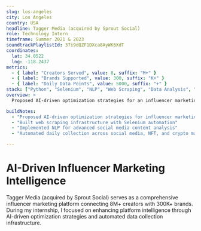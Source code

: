 ```yaml
---
slug: los-angeles
city: Los Angeles
country: USA
headline: Tagger Media (acquired by Sprout Social)
role: Technology Intern
timeframe: Summer 2021 & 2023
soundtrackPlaylistId: 37i9dQZF1DXca8AyWK6XdT
coordinates:
  lat: 34.0522
  lng: -118.2437
metrics:
  - { label: "Creators Served", value: 8, suffix: "M+" }
  - { label: "Brands Supported", value: 300, suffix: "K+" }
  - { label: "Daily Data Points", value: 5000, suffix: "+" }
stack: ["Python", "Selenium", "NLP", "Web Scraping", "Data Analysis", "AI/ML", "Social Media APIs"]
overview: >
  Proposed AI-driven optimization strategies for an influencer marketing platform serving 8M+ creators and 300K+ brands, including NLP for advanced content analysis. Built web scraping infrastructure with Selenium, automating daily collection of 5,000+ data points across social media, NFT, and cryptocurrency markets to enhance platform intelligence.

buildNotes:
  - "Proposed AI-driven optimization strategies for influencer marketing platform"
  - "Built web scraping infrastructure with Selenium automation"
  - "Implemented NLP for advanced social media content analysis"
  - "Automated daily collection across social media, NFT, and crypto markets"

---
```


# AI-Driven Influencer Marketing Intelligence

Tagger Media (acquired by Sprout Social) serves as a comprehensive influencer marketing platform connecting 8M+ creators with 300K+ brands. During my internship, I focused on enhancing platform intelligence through AI-driven optimization strategies and automated data collection infrastructure.